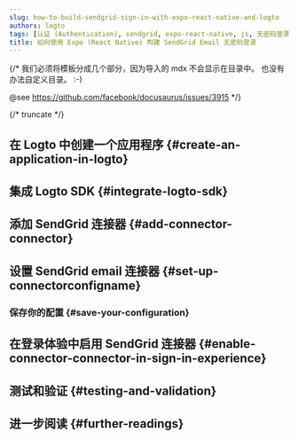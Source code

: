 ```yaml
---
slug: how-to-build-sendgrid-sign-in-with-expo-react-native-and-logto
authors: logto
tags: [认证 (Authentication), sendgrid, expo-react-native, js, 无密码登录, 登录, 登录]
title: 如何使用 Expo (React Native) 构建 SendGrid Email 无密码登录
---
```


{/*
  我们必须将模板分成几个部分，因为导入的 mdx 不会显示在目录中。
  也没有办法自定义目录。 :-)

  @see https://github.com/facebook/docusaurus/issues/3915
*/}



{/* truncate */}

<Intro connector={connector} sdk="Expo (React Native)" link="https://expo.dev" />

## 在 Logto 中创建一个应用程序 \{#create-an-application-in-logto}

<CreateApplication type="Native app" framework="Expo" />

## 集成 Logto SDK \{#integrate-logto-sdk}

<IntegrateSdk />

## 添加 SendGrid 连接器 \{#add-connector-connector}

<AddPasswordlessConnector
  connector={connector}
  connectorType="Email"
  passwordlessSignUpIdentifier="电子邮件地址"
/>

## 设置 SendGrid email 连接器 \{#set-up-connectorconfigname}

<ConnectorGuide />

### 保存你的配置 \{#save-your-configuration}

<SaveYourConfiguration connector={connector} />

## 在登录体验中启用 SendGrid 连接器 \{#enable-connector-connector-in-sign-in-experience}

<EnablePasswordlessConnector
  connectorType="Email"
  passwordlessSignUpIdentifier="电子邮件地址"
/>

## 测试和验证 \{#testing-and-validation}

<TestingAndValidation connector={connector} sdk="Expo (React Native)" />

## 进一步阅读 \{#further-readings}

<FurtherReadings />